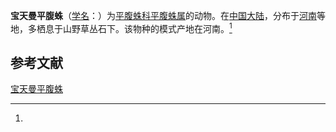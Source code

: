 {{Speciesbox
| name = 宝天曼平腹蛛
| status = 
| status_system = 
| image = 
| genus = Gnaphosa
| species = baotianmanensis
| authority = (Hu et al, 1991)<ref name='id14333'>{{cite web| url =http://www.bioinfo.cn/db05/BjdwSpecies.php?action=view&id=14333| title =宝天曼平腹蛛| work =《中国动物物种编目数据库》| publisher =中国科学院微生物研究所| author =中国科学院动物研究所| accessdate =2009-04-28| deadurl =yes| archiveurl =https://web.archive.org/web/20160305033925/http://www.bioinfo.cn/db05/BjdwSpecies.php?action=view&id=14333| archivedate =2016-03-05}}</ref>
}}

'''宝天曼平腹蛛'''（[[学名|学名]]：{{lang|la|''Gnaphosa baotianmanensis''}}）为[[平腹蛛科|平腹蛛科]][[平腹蛛属|平腹蛛属]]的动物。在[[中国大陆|中国大陆]]，分布于[[河南|河南]]等地，多栖息于山野草丛石下。该物种的模式产地在河南。<ref name='id14333'/>

== 参考文献 ==
{{reflist}}

{{Wikispecies|Gnaphosa baotianmanensis}}

[[Category:平腹蛛属|宝天曼平腹蛛]]


{{蜘蛛小作品}}